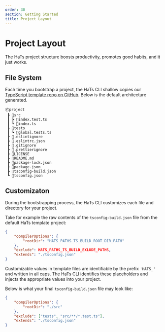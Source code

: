 ```yaml
---
order: 30
section: Getting Started
title: Project Layout
---
```


# Project Layout

The HaTs project structure boosts productivity, promotes good habits, and it just works.

## File System

Each time you bootstrap a project, the HaTs CLI shallow copies our <a target="_blank" href="https://github.com/hats-dev/hats-scaffold-library">TypeScript template repo on GitHub</a>. Below is the default architecture generated.

```
📦project
 ┣ 📂src
 ┃ ┣ 📜index.test.ts
 ┃ ┗ 📜index.ts
 ┣ 📂tests
 ┃ ┗ 📜global.tests.ts
 ┣ 📜.eslintignore
 ┣ 📜.eslintrc.json
 ┣ 📜.gitignore
 ┣ 📜.prettierignore
 ┣ 📜LICENSE
 ┣ 📜README.md
 ┣ 📜package-lock.json
 ┣ 📜package.json
 ┣ 📜tsconfig-build.json
 ┗ 📜tsconfig.json
```

## Customizaton

During the bootstrapping process, the HaTs CLI customizes each file and directory for your project.

Take for example the raw contents of the `tsconfig-build.json` file from the default HaTs template project:

```json
{
	"compilerOptions": {
		"rootDir": "HATS_PATHS_TS_BUILD_ROOT_DIR_PATH"
	},
	"exclude": HATS_PATHS_TS_BUILD_EXLUDE_PATHS,
	"extends": "./tsconfig.json"
}
```

Customizable values in template files are identifiable by the prefix `'HATS_'` and written in all caps. The HaTs CLI identifies these placeholders and injects the appropriate values into your project.

Below is what your final `tsconfig-build.json` file may look like:

```json
{
	"compilerOptions": {
		"rootDir": "./src"
	},
	"exclude": ["tests", "src/**/*.test.ts"],
	"extends": "./tsconfig.json"
}
```
